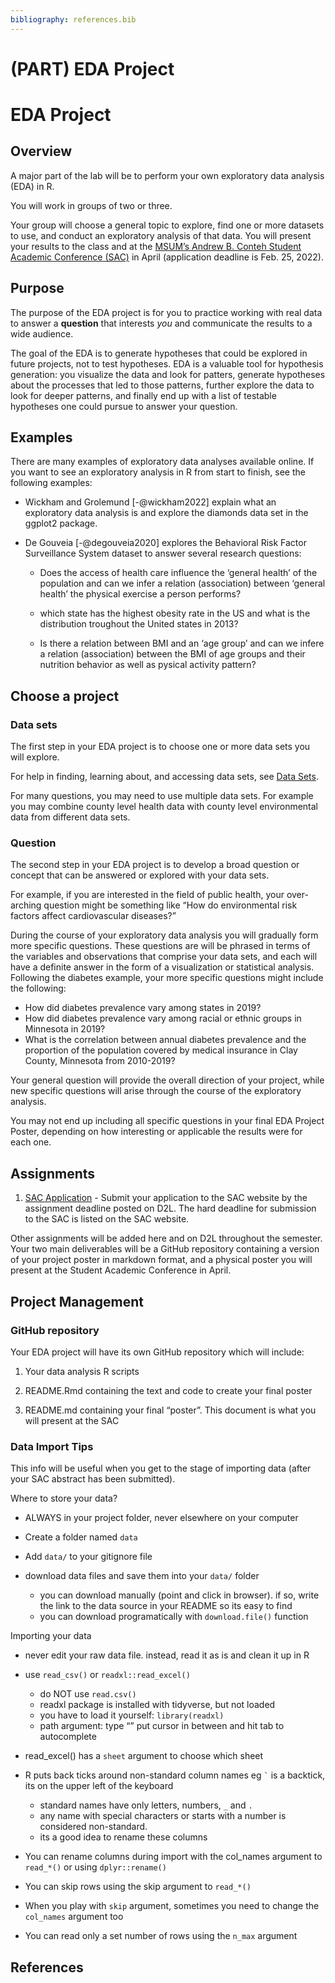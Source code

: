 ```yaml
---
bibliography: references.bib
---
```


# (PART) EDA Project {.unnumbered}

# EDA Project

## Overview

A major part of the lab will be to perform your own exploratory data analysis (EDA) in R.

You will work in groups of two or three.

Your group will choose a general topic to explore, find one or more datasets to use, and conduct an exploratory analysis of that data. You will present your results to the class and at the [MSUM's Andrew B. Conteh Student Academic Conference (SAC)](https://www.mnstate.edu/sac/) in April (application deadline is Feb. 25, 2022).

## Purpose

The purpose of the EDA project is for you to practice working with real data to answer a **question** that interests *you* and communicate the results to a wide audience.

The goal of the EDA is to generate hypotheses that could be explored in future projects, not to test hypotheses. EDA is a valuable tool for hypothesis generation: you visualize the data and look for patters, generate hypotheses about the processes that led to those patterns, further explore the data to look for deeper patterns, and finally end up with a list of testable hypotheses one could pursue to answer your question.

## Examples

There are many examples of exploratory data analyses available online. If you want to see an exploratory analysis in R from start to finish, see the following examples:

-   Wickham and Grolemund [-@wickham2022] explain what an exploratory data analysis is and explore the diamonds data set in the ggplot2 package.

-   De Gouveia [-@degouveia2020] explores the Behavioral Risk Factor Surveillance System dataset to answer several research questions:

    -   Does the access of health care influence the 'general health' of the population and can we infer a relation (association) between 'general health' the physical exercise a person performs?

    -   which state has the highest obesity rate in the US and what is the distribution troughout the United states in 2013?

    -   Is there a relation between BMI and an 'age group' and can we infere a relation (association) between the BMI of age groups and their nutrition behavior as well as pysical activity pattern?

## Choose a project

### Data sets

The first step in your EDA project is to choose one or more data sets you will explore.

For help in finding, learning about, and accessing data sets, see [Data Sets](data-sets.html).

For many questions, you may need to use multiple data sets. For example you may combine county level health data with county level environmental data from different data sets.

### Question

The second step in your EDA project is to develop a broad question or concept that can be answered or explored with your data sets.

For example, if you are interested in the field of public health, your over-arching question might be something like "How do environmental risk factors affect cardiovascular diseases?"

During the course of your exploratory data analysis you will gradually form more specific questions. These questions are will be phrased in terms of the variables and observations that comprise your data sets, and each will have a definite answer in the form of a visualization or statistical analysis. Following the diabetes example, your more specific questions might include the following:

-   How did diabetes prevalence vary among states in 2019?
-   How did diabetes prevalence vary among racial or ethnic groups in Minnesota in 2019?
-   What is the correlation between annual diabetes prevalence and the proportion of the population covered by medical insurance in Clay County, Minnesota from 2010-2019?

Your general question will provide the overall direction of your project, while new specific questions will arise through the course of the exploratory analysis.

You may not end up including all specific questions in your final EDA Project Poster, depending on how interesting or applicable the results were for each one.

## Assignments

1.  [SAC Application](sac-application.html) - Submit your application to the SAC website by the assignment deadline posted on D2L. The hard deadline for submission to the SAC is listed on the SAC website.

Other assignments will be added here and on D2L throughout the semester. Your two main deliverables will be a GitHub repository containing a version of your project poster in markdown format, and a physical poster you will present at the Student Academic Conference in April.

## Project Management

### GitHub repository

Your EDA project will have its own GitHub repository which will include:

1.  Your data analysis R scripts

2.  README.Rmd containing the text and code to create your final poster

3.  README.md containing your final "poster". This document is what you will present at the SAC

### Data Import Tips

This info will be useful when you get to the stage of importing data (after your SAC abstract has been submitted).

Where to store your data?

-   ALWAYS in your project folder, never elsewhere on your computer

-   Create a folder named `data`

-   Add `data/` to your gitignore file

-   download data files and save them into your `data/` folder

    -   you can download manually (point and click in browser). if so, write the link to the data source in your README so its easy to find
    -   you can download programatically with `download.file()` function

Importing your data

-   never edit your raw data file. instead, read it as is and clean it up in R

-   use `read_csv()` or `readxl::read_excel()`

    -   do NOT use `read.csv()`
    -   readxl package is installed with tidyverse, but not loaded
    -   you have to load it yourself: `library(readxl)`
    -   path argument: type "" put cursor in between and hit tab to autocomplete

-   read_excel() has a `sheet` argument to choose which sheet

-   R puts back ticks around non-standard column names eg `` ` `` is a backtick, its on the upper left of the keyboard

    -   standard names have only letters, numbers, `_` and `.`
    -   any name with special characters or starts with a number is considered non-standard.
    -   its a good idea to rename these columns

-   You can rename columns during import with the col_names argument to `read_*()` or using `dplyr::rename()`

-   You can skip rows using the skip argument to `read_*()`

-   When you play with `skip` argument, sometimes you need to change the `col_names` argument too

-   You can read only a set number of rows using the `n_max` argument

## References
